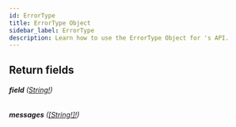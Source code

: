 ```yaml
---
id: ErrorType
title: ErrorType Object
sidebar_label: ErrorType
description: Learn how to use the ErrorType Object for 's API.
---
```


## Return fields

###### <b>field</b> ([String!](api/schema/scalar/String.mdx))

###### <b>messages</b> ([[String!]!](api/schema/scalar/String.mdx))
